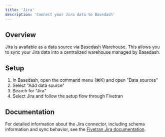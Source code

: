 ```yaml
---
title: 'Jira'
description: 'Connect your Jira data to Basedash'
---
```


## Overview

Jira is available as a data source via Basedash Warehouse. This allows you to sync your Jira data into a centralized warehouse managed by Basedash.

## Setup

1. In Basedash, open the command menu (⌘K) and open "Data sources"
2. Select "Add data source"
3. Search for "Jira"
4. Select Jira and follow the setup flow through Fivetran

## Documentation

For detailed information about the Jira connector, including schema information and sync behavior, see the [Fivetran Jira documentation](https://fivetran.com/docs/connectors/applications/jira).
